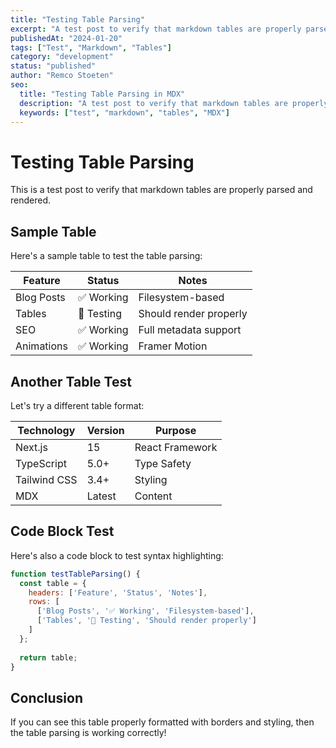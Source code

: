 ```yaml
---
title: "Testing Table Parsing"
excerpt: "A test post to verify that markdown tables are properly parsed and rendered."
publishedAt: "2024-01-20"
tags: ["Test", "Markdown", "Tables"]
category: "development"
status: "published"
author: "Remco Stoeten"
seo:
  title: "Testing Table Parsing in MDX"
  description: "A test post to verify that markdown tables are properly parsed and rendered in our MDX system."
  keywords: ["test", "markdown", "tables", "MDX"]
---
```


# Testing Table Parsing

This is a test post to verify that markdown tables are properly parsed and rendered.

## Sample Table

Here's a sample table to test the table parsing:

| Feature | Status | Notes |
|---------|--------|-------|
| Blog Posts | ✅ Working | Filesystem-based |
| Tables | 🔄 Testing | Should render properly |
| SEO | ✅ Working | Full metadata support |
| Animations | ✅ Working | Framer Motion |

## Another Table Test

Let's try a different table format:

| Technology | Version | Purpose |
|------------|---------|---------|
| Next.js | 15 | React Framework |
| TypeScript | 5.0+ | Type Safety |
| Tailwind CSS | 3.4+ | Styling |
| MDX | Latest | Content |

## Code Block Test

Here's also a code block to test syntax highlighting:

```javascript
function testTableParsing() {
  const table = {
    headers: ['Feature', 'Status', 'Notes'],
    rows: [
      ['Blog Posts', '✅ Working', 'Filesystem-based'],
      ['Tables', '🔄 Testing', 'Should render properly']
    ]
  };
  
  return table;
}
```

## Conclusion

If you can see this table properly formatted with borders and styling, then the table parsing is working correctly!